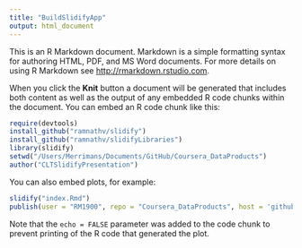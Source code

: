 ```yaml
---
title: "BuildSlidifyApp"
output: html_document
---
```


This is an R Markdown document. Markdown is a simple formatting syntax for authoring HTML, PDF, and MS Word documents. For more details on using R Markdown see <http://rmarkdown.rstudio.com>.

When you click the **Knit** button a document will be generated that includes both content as well as the output of any embedded R code chunks within the document. You can embed an R code chunk like this:

```r
require(devtools)
install_github("ramnathv/slidify")
install_github("ramnathv/slidifyLibraries")
library(slidify)
setwd("/Users/Merrimans/Documents/GitHub/Coursera_DataProducts")
author("CLTSlidifyPresentation")
```

You can also embed plots, for example:

```r
slidify("index.Rmd")
publish(user = "RM1900", repo = "Coursera_DataProducts", host = 'github')
```

Note that the `echo = FALSE` parameter was added to the code chunk to prevent printing of the R code that generated the plot.
